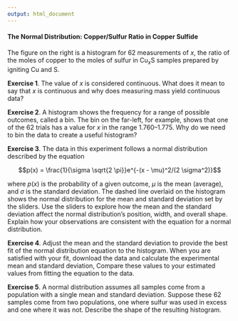 ```yaml
---
output: html_document
---
```


<!-- The following script makes it possible to use the mhchem -->
<!-- latex package in a .Rmd file and to knit it into an .html file -->
<!-- the font size is scaled to 90% to match text -->

```{=html}
<script type="text/x-mathjax-config">
MathJax.Hub.Config({
  TeX: {
    extensions: ["[Contrib]/mhchem/mhchem.js"]
}
});
MathJax.Hub.Config({ 
        "HTML-CSS": { scale: 90 }, 
        SVG: { linebreaks: { automatic:true } }, 
 });
</script>
```

<!-- text for activity 1 -->

#### The Normal Distribution: Copper/Sulfur Ratio in Copper Sulfide

The figure on the right is a histogram for 62 measurements of *x*, the ratio of the moles of copper to the moles of sulfur in Cu~*x*~S samples prepared by igniting Cu and S. 

**Exercise 1**. The value of *x* is considered continuous. What does it mean to say that *x* is continuous and why does measuring mass yield continuous data?

**Exercise 2**. A histogram shows the frequency for a range of possible outcomes, called a bin. The bin on the far-left, for example, shows that one of the 62 trials has a value for *x* in the range 1.760--1.775. Why do we need to bin the data to create a useful histogram?

**Exercise 3**. The data in this experiment follows a normal distribution described by the equation

$$p(x) = \frac{1}{\sigma \sqrt{2 \pi}}e^{-(x - \mu)^2/(2 \sigma^2)}$$

where $p(x)$ is the probability of a given outcome, $\mu$ is the mean (average), and $\sigma$ is the standard deviation. The dashed line overlaid on the histogram shows the normal distribution for the mean and standard deviation set by the sliders. Use the sliders to explore how the mean and the standard deviation affect the normal distribution's position, width, and overall shape. Explain how your observations are consistent with the equation for a normal distribution.

**Exercise 4**. Adjust the mean and the standard deviation to provide the best fit of the normal distribution equation to the histogram. When you are satisfied with your fit, download the data and calculate the experimental mean and standard deviation, Compare these values to your estimated values from fitting the equation to the data.

**Exercise 5**. A normal distribution assumes all samples come from a population with a single mean and standard deviation. Suppose these 62 samples come from two populations, one where sulfur was used in excess and one where it was not. Describe the shape of the resulting histogram.
